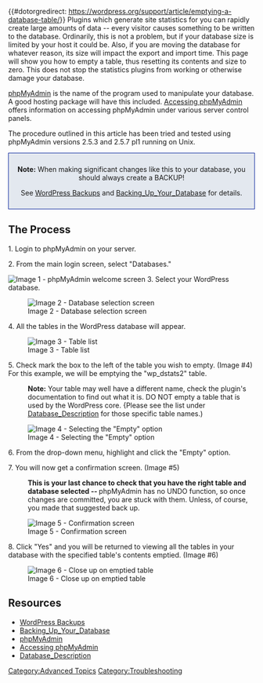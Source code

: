 {{#dotorgredirect: https://wordpress.org/support/article/emptying-a-database-table/}}
Plugins which generate site statistics for you can rapidly create large amounts of data -- every visitor causes something to be written to the database. Ordinarily, this is not a problem, but if your database size is limited by your host it could be. Also, if you are moving the database for whatever reason, its size will impact the export and import time. This page will show you how to empty a table, thus resetting its contents and size to zero. This does not stop the statistics plugins from working or otherwise damage your database.  

[[phpMyAdmin]] is the name of the program used to manipulate your database. A good hosting package will have this included. [[WordPress_Backups#Accessing_phpMyAdmin|Accessing phpMyAdmin]] offers information on accessing phpMyAdmin under various server control panels.

The procedure outlined in this article has been tried and tested using phpMyAdmin versions 2.5.3 and 2.5.7 pl1 running on Unix. 

<div style="border:#001E99 1px solid;padding:10px; text-align:center; background: #E3E8EF">
<strong>Note:</strong> When making significant changes like this to your database, you should always create a BACKUP!

See [[WordPress Backups]] and [[Backing_Up_Your_Database]] for details.
</div>

== The Process ==

1. Login to phpMyAdmin on your server.

2. From the main login screen, select "Databases."

[[Image:podz_backup_1.jpg|none|thumb|Image 1 - phpMyAdmin welcome screen]]
3. Select your WordPress database.

[[Image:podz_backup_2.jpg|none|thumb|Image 2 - Database selection screen]]

4. All the tables in the WordPress database will appear.

[[Image:podz_empty_1.gif|none|thumb|Image 3 - Table list]]

5. Check mark the box to the left of the table you wish to empty. (Image #4) For this example, we will be emptying the "wp_dstats2" table.

:<strong>Note:</strong> Your table may well have a different name, check the plugin's documentation to find out what it is.  DO NOT empty a table that is used by the WordPress core. {Please see the list under [[Database_Description]] for those specific table names.)

[[Image:podz_empty_2.gif|none|thumb|Image 4 - Selecting the "Empty" option]]

6. From the drop-down menu, highlight and click the "Empty" option.

7. You will now get a confirmation screen. (Image #5)

:<strong>This is your last chance to check that you have the right table and database selected -- </strong> phpMyAdmin has no UNDO function, so once changes are committed, you are stuck with them. Unless, of course, you made that suggested back up.

[[Image:podz_empty_3.gif|none|thumb|Image 5 - Confirmation screen]]

8. Click "Yes" and you will be returned to viewing all the tables in your database  with the specified table's contents emptied. (Image #6)

[[Image:podz_empty_4.gif|none|thumb|Image 6 - Close up on emptied table]]

== Resources ==

* [[WordPress Backups]]
* [[Backing_Up_Your_Database]]
* [[phpMyAdmin]]
* [[WordPress_Backups#Accessing_phpMyAdmin|Accessing phpMyAdmin]]
* [[Database_Description]]


[[Category:Advanced Topics]]
[[Category:Troubleshooting]]
{{Copyedit}}